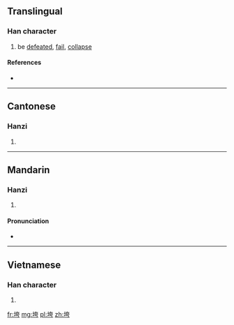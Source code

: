 ==Translingual==

===Han character===
{{Han char|rn=32|rad=土|as=06|sn=9|four=4412<sub>7</sub>|canj=土大一尸 (GKMS)|ids=⿰[[土]][[夸]]}}

# be [[defeated]], [[fail]], [[collapse]]

====References====
* {{Han ref|kx=0228.291|hdz=10438.030|uh=57AE|ud=22446|bh=ABB1|bd=43953}}

----

==Cantonese==

===Hanzi===
{{yue-hanzi|jyut=|y=kwa1}}

# {{defn|lang=yue|sort=土06}}

----

==Mandarin==

===Hanzi===
{{cmn-hanzi|pin=[[kuǎ]] ([[kua3]]), [[fú]] ([[fu2]]), [[póu]] ([[pou2]])|wg=k'ua<sup>3</sup>, fu<sup>2</sup>, p'ou<sup>2</sup>}}

# {{defn|lang=cmn|sort=土06}}

====Pronunciation====
* {{audio|Zh-kua.ogg|Audio}}

----

==Vietnamese==

===Han character===
{{vi-hantu|[[khoai]]|rs=土06}}

# {{defn|lang=vi|sort=土06}}

[[fr:垮]]
[[mg:垮]]
[[pl:垮]]
[[zh:垮]]